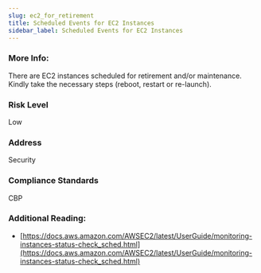```yaml
---
slug: ec2_for_retirement
title: Scheduled Events for EC2 Instances
sidebar_label: Scheduled Events for EC2 Instances
---
```


### More Info:

There are EC2 instances scheduled for retirement and/or maintenance. Kindly take the necessary steps (reboot, restart or re-launch).

### Risk Level

Low

### Address

Security

### Compliance Standards

CBP


### Additional Reading:

- [https://docs.aws.amazon.com/AWSEC2/latest/UserGuide/monitoring-instances-status-check_sched.html](https://docs.aws.amazon.com/AWSEC2/latest/UserGuide/monitoring-instances-status-check_sched.html) 

